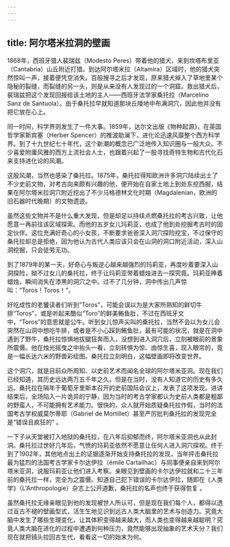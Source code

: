 ```yaml
---
---
---
```

title: 阿尔塔米拉洞的壁画
---




1868年，西班牙猎人裴瑞兹（Modesto Peres）带着他的猎犬，来到坎塔布里亚（Cantabria）山丘附近打猎。到达阿尔塔米拉（Altamira）区域时，他的猎犬突然惊叫一声，接着便凭空消失。百般搜寻之后才发现，原来猎犬掉入了草地里某个隐秘的裂缝，而裂缝的另一头，则是从来没有人发现过的一个洞窟。救出猎犬后，裴瑞兹把这个发现回报给该土地的主人——西班牙法学家桑托拉（Marcelino Sanz de Santuola）。由于桑托拉早就知道那块丘陵地中布满洞穴，因此他并没有把它放在心上。

同一时间，科学界则发生了一件大事。1859年，达尔文出版《物种起源》，在英国哲学家斯宾塞（Herber Spencer）的推波助澜下，进化论迅速风靡整个西方科学界。到了十九世纪七十年代，这个新潮的概念已广泛地传入知识圈与一般大众。不少喜爱附庸风雅的西方上流社会人士，也跟着兴起了一股寻找奇特生物和古代化石来支持进化论的风潮。

这股风潮，当然也感染了桑托拉。1875年，桑托拉得知欧洲许多洞穴陆续出土了不少史前文物，对考古向来颇有兴趣的他，便开始在自家土地上到处东挖西掘，结果在阿尔塔米拉洞穴附近挖出了不少马格德林文化时期（Magdalenian，欧洲的旧石器时代晚期）的文物遗迹。

虽然这些文物并不是什么重大发现，但是却足以持续点燃桑托拉的考古兴致，让他愿意一再前往该区域探索。而他的五岁女儿玛莉亚，也成了他到处挖掘考古时的固定伙伴。这位充满好奇心的小女孩，不断要求爸爸深入洞穴探险挖宝，不过保守的桑托拉却总是拒绝，因为他认为古代人类应该只会在山洞的洞口附近活动，深入山洞挖掘，只会徒劳无功。

到了1879年的某一天，好奇心与叛逆心越来越强烈的玛莉亚，再度吵着要深入山洞探险，拗不过女儿的桑托拉，终于让玛莉亚带着蜡烛进去一探究竟。玛莉亚捧着蜡烛，瞬间消失在漆黑的洞穴之中。过不了几分钟，洞中传出几声惊叫：“Toros！Toros！”。

好吃成性的老饕读者们听到“Toros”，可能会误以为是大家所熟知的鲜切牛排“Toros”，或是听起来酷似“Toro”的鲜美鲔鱼肚，不过在西班牙文中，“Toros”的意思就是公牛。听到女儿惊声尖叫的桑托拉，当然不会以为女儿会突然在山洞中想吃牛排，或者是不小心踩到鲔鱼肚，最有可能的状况，就是在洞中遇到了野牛，桑托拉惊惧地拔腿狂奔而入，没想到进入洞穴后，立刻被眼前的景象所震慑。他在烛光摇曳之中抬头一看，立刻转惧为惊、由惊生喜，现入眼帘的，竟是一幅长达六米的野兽彩绘图。桑托拉立刻明白，这幅壁画即将改变世界。

这个洞穴，就是目前众所周知、以史前艺术而闻名全球的阿尔塔米亚洞。现在我们已经知道，其历史远达两万五千年之久。但是在当时，没有人知道它的历史有多久远。桑托拉在隔年于葡萄牙里斯本召开的史前国际会议上，发表了这项发现。进讲结束后，全场陷入一片诡异的宁静，因为当时的考古学家都认为史前人类都是粗鄙的野蛮人，不可能拥有艺术能力。很快的，众人就开始质疑桑托拉作假，当时的法国考古学权威莫尔蒂耶（Gabriel de Mortillet）甚至严厉批判桑托拉的发现完全是“错误且疯狂的” 。

一下子从天堂被打入地狱的桑托拉，在八年后抑郁而终，阿尔塔米亚洞也从此封洞。桑托拉过世好几年后，气愤的玛莉亚依然不愿意让任何人进入洞穴探视。终于到了1902年，其他地点出土的证据逐渐开始支持桑托拉的发现，当年抨击桑托拉最为猛烈的法国考古学家卡尔达伊拉（émile Cartailhac）与同事便亲自来到阿尔塔米亚洞，说服玛莉亚让他们进入考察。亲眼见到壁画的卡尔达伊拉就和二十三年前的桑托拉一样，完全为之震慑。知道自己犯下错误的卡尔达伊拉，随即在《人类学》（L'Anthropologie）杂志上公开道歉，桑托拉的名声也终于获得恢复 。

虽然桑托拉无缘亲眼见到他的发现被世人所认可，但是现在我们每个人，都得以透过亘古不褪的壁画型式，活生生地见识到远古人类大脑里的艺术与创造力。究竟大脑中发生了哪些生理变化，让其体积变得越来越大，而人类也变得越来越聪明？究竟人类大脑在进化的过程中遭遇到何种压力，竟然能够出现抽象的艺术天分？我们现在就把镜头拉回古生代，看看这一切的始末为何。
